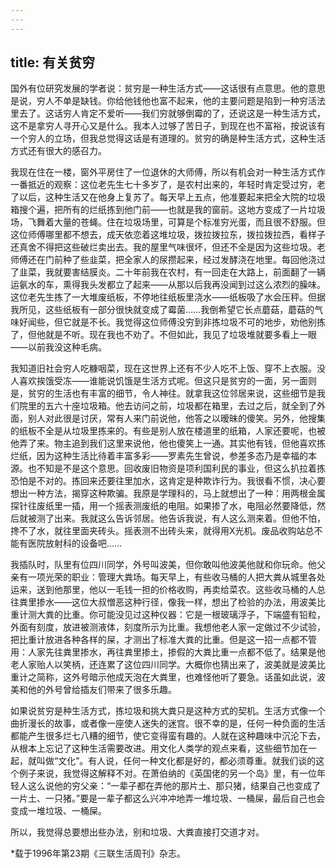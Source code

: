 ```yaml
---
---
---
```

title: 有关贫穷
---

国外有位研究发展的学者说：贫穷是一种生活方式——这话很有点意思。他的意思是说，穷人不单是缺钱。你给他钱他也富不起来，他的主要问题是陷到一种穷活法里去了。这话穷人肯定不爱听——我们穷就够倒霉的了，还说这是一种生活方式，这不是拿穷人寻开心又是什么。我本人过够了苦日子，到现在也不富裕，按说该有一个穷人的立场，但我总觉得这话是有道理的。贫穷的确是种生活方式，这种生活方式还有很大的感召力。

我现在住在一楼，窗外平房住了一位退休的大师傅，所以有机会对一种生活方式作一番抵近的观察：这位老先生七十多岁了，是农村出来的，年轻时肯定受过穷，老了以后，这种生活又在他身上复苏了。每天早上五点，他准要起来把全大院的垃圾箱搜个遍，把所有的烂纸拣到他门前——也就是我的窗前。这地方变成了一片垃圾场，飞舞着大量的苍蝇。住在垃圾场里，可算是个标准穷光蛋，而且很不舒服。但这位师傅哪里都不想去，成天依恋着这堆垃圾，拨拉拨拉东，拨拉拨拉西，看样子还真舍不得把这些破烂卖出去。我的屋里气味很坏，但还不全是因为这些垃圾。老师傅还在门前种了些韭菜，把全家人的尿攒起来，经过发酵浇在地里。每回他浇过了韭菜，我就要害结膜炎。二十年前我在农村，有一回走在大路上，前面翻了一辆运氨水的车，熏得我头发都立了起来——从那以后我再没闻到过这么浓烈的臊味。这位老先生拣了一大堆废纸板，不停地往纸板里浇水——纸板吸了水会压秤。但据我所见，这些纸板有一部分很快就变成了霉菌……我倒希望它长点蘑菇，蘑菇的气味好闻些，但它就是不长。我觉得这位师傅没穷到非拣垃圾不可的地步，劝他别拣了，但他就是不听。现在我也不劝了。不但如此，我见了垃圾堆就要多看上一眼——以前我没这种毛病。

我知道旧社会穷人吃糠咽菜，现在这世界上还有不少人吃不上饭、穿不上衣服。没人喜欢挨饿受冻——谁能说饥饿是生活方式呢。但这只是贫穷的一面，另一面则是，贫穷的生活也有丰富的细节，令人神往。就拿我这位邻居来说，这些细节是我们院里的五六十座垃圾箱。他去访问之前，垃圾都在箱里，去过之后，就全到了外面，别人对此很是讨厌，常有人来门前说他，他答之以暧昧的傻笑。另外，他搜集的纸板不全是从垃圾里拣来的。有些是别人放在楼道里的纸箱，人家还要呢，也被他弄了来。物主追到我们这里来说他，他也傻笑上一通。其实他有钱，但他喜欢拣烂纸，因为这种生活比待着丰富多彩——罗素先生曾说，参差多态乃是幸福的本源。也不知是不是这个意思。回收废旧物资是项利国利民的事业，但这么扒拉着拣恐怕是不对的。拣回来还要往里加水，这肯定是种欺诈行为。我很看不惯，决心要想出一种方法，揭穿这种欺骗。我原是学理科的，马上就想出了一种：用两根金属探针往废纸里一插，用一个摇表测废纸的电阻。如果掺了水，电阻必然要降低，然后就被测了出来。我就这么告诉邻居。他告诉我说，有人这么测来着。但他不怕，搀不了水，就往里面夹砖头。摇表测不出砖头来，就得用X光机。废品收购站总不能有医院放射科的设备吧……

我插队时，队里有位四川同学，外号叫波美，但你敢叫他波美他就和你玩命。他父亲有一项光荣的职业：管理大粪场。每天早上，有些收马桶的人把大粪从城里各处运来，送到他那里，他以一毛钱一担的价格收购，再卖给菜农。这些收马桶的人总往粪里掺水——这位大叔憎恶这种行径，像我一样，想出了检验的办法，用波美比重计测大粪的比重。你可能没见过这种仪器：它是一根玻璃浮子，下端盛有铅粒，外面有刻度，放进被测液体，刻度所示为比重。我想他老人家一定做过不少试验，把比重计放进各种各样的屎，才测出了标准大粪的比重。但是这一招一点都不管用：人家先往粪里掺水，再往粪里掺土，掺假的大粪比重一点都不低了。结果是他老人家贻人以笑柄，还连累了这位四川同学。大概你也猜出来了，波美就是波美比重计之简称，这外号暗示他成天泡在大粪里，也难怪他听了要急。话虽如此说，波美和他的外号曾给插友们带来了很多乐趣。

如果说贫穷是种生活方式，拣垃圾和挑大粪只是这种方式的契机。生活方式像一个曲折漫长的故事，或者像一座使人迷失的迷宫。很不幸的是，任何一种负面的生活都能产生很多烂七八糟的细节，使它变得蛮有趣的。人就在这种趣味中沉沦下去，从根本上忘记了这种生活需要改进。用文化人类学的观点来看，这些细节加在一起，就叫做“文化”。有人说，任何一种文化都是好的，都必须尊重。就我们谈的这个例子来说，我觉得这解释不对。在萧伯纳的《英国佬的另一个岛》里，有一位年轻人这么说他的穷父亲：“一辈子都在弄他的那片土、那只猪，结果自己也变成了一片土、一只猪。”要是一辈子都这么兴冲冲地弄一堆垃圾、一桶屎，最后自己也会变成一堆垃圾、一桶屎。

所以，我觉得总要想出些办法，别和垃圾、大粪直接打交道才对。

*载于1996年第23期《三联生活周刊》杂志。